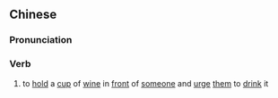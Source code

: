 {{also|举酒}}
==Chinese==
{{zh-forms|s=举酒}}

===Pronunciation===
{{zh-pron
|m=jǔjiǔ
|cat=v
}}

===Verb===
{{zh-verb}}

# {{lb|zh|archaic}} to [[hold]] a [[cup]] of [[wine]] in [[front]] of [[someone]] and [[urge]] [[them]] to [[drink]] it